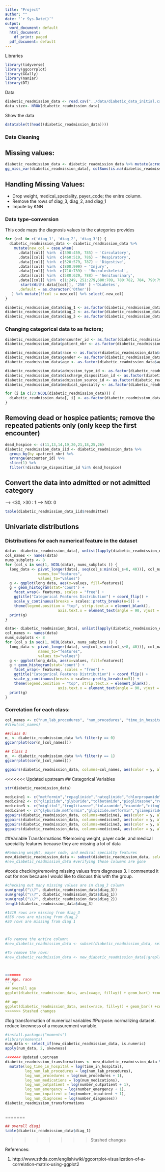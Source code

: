 ```yaml
---
title: "Project"
author: ""
date: "`r Sys.Date()`"
output:
  word_document: default
  html_document:
    df_print: paged
  pdf_document: default
---
```


Libraries
```r
library(tidyverse)
library(ggcorrplot)
library(GGally)
library(naniar)
library(DT)
```
Data
```r
diabetic_readmission_data <- read.csv("../data/diabetic_data_initial.csv")
data_size<- NROW(diabetic_readmission_data)
```

Show the data
```r
datatable(t(head((diabetic_readmission_data))))
```

### Data Cleaning

## Missing values: 

```r
diabetic_readmission_data <- diabetic_readmission_data %>% mutate(across(where(is.character), ~na_if(., "?")))
gg_miss_var(diabetic_readmission_data[, colSums(is.na(diabetic_readmission_data)) > 0] , show_pct=T) + labs(x ="features", y = "Missing values in the dataset") + theme_bw()
```


## Handling Missing Values: 

- Drop weight, medical_speciality, payer_code; the enitre column.
- Remove the rows of diag_3, diag_2, and diag_1
- Impute by KNN

### Data type-conversion
 This code maps the diagnosis values to the categories provides
```r
for (col in c('diag_1', 'diag_2', 'diag_3')) {
  diabetic_readmission_data <- diabetic_readmission_data %>% 
    mutate(new_col = case_when(
      .data[[col]] %in%  c(390:459, 785) ~ 'Circulatory',
      .data[[col]] %in%  c(460:519, 786) ~ 'Respiratory',
      .data[[col]] %in%  c(520:579, 787) ~ 'Digestive',
      .data[[col]] %in%  c(800:999) ~ 'Injury',
      .data[[col]] %in%  c(710:739) ~ 'Musculoskeletal',
      .data[[col]] %in%  c(580:629, 788) ~ 'Genitourinary',
      .data[[col]] %in%  c(1:249, 251:279,680:709, 780:782, 784, 790:799, 782) ~ 'Neoplasms',
       startsWith(.data[[col]], '250' ) ~'Diabetes',
      .default = as.character('Other'))
   ) %>% mutate(!!col := new_col) %>% select(-new_col)
}

diabetic_readmission_data$diag_1 <- as.factor(diabetic_readmission_data$diag_1)
diabetic_readmission_data$diag_2 <- as.factor(diabetic_readmission_data$diag_2)
diabetic_readmission_data$diag_3 <- as.factor(diabetic_readmission_data$diag_3)
```
### Changing categorical data to as factors;
```r
diabetic_readmission_data$encounter_id <- as.factor(diabetic_readmission_data$encounter_id)
diabetic_readmission_data$patient_nbr <- as.factor(diabetic_readmission_data$patient_nbr)

diabetic_readmission_data$race <- as.factor(diabetic_readmission_data$race)
diabetic_readmission_data$gender <- as.factor(diabetic_readmission_data$gender)
diabetic_readmission_data$age <- as.factor(diabetic_readmission_data$age)

diabetic_readmission_data$admission_type_id <- as.factor(diabetic_readmission_data$admission_type_id)
diabetic_readmission_data$discharge_disposition_id <- as.factor(diabetic_readmission_data$discharge_disposition_id)
diabetic_readmission_data$admission_source_id <- as.factor(diabetic_readmission_data$admission_source_id)
diabetic_readmission_data$medical_specialty <- as.factor(diabetic_readmission_data$medical_specialty)

for (i in c(23:NCOL(diabetic_readmission_data))) {
  diabetic_readmission_data[, i] <- as.factor(diabetic_readmission_data[, i])
}
```

## Removing dead or hospice patients; remove the repeated patients only (only keep the first encounter)
```r
dead_hospice <- c(11,13,14,19,20,21,18,25,26)
diabetic_readmission_data_iid <- diabetic_readmission_data %>%
  group_by(by =patient_nbr) %>%
  arrange(encounter_id) %>%
  slice(1) %>%
  filter(!discharge_disposition_id %in% dead_hospice)
```

## Convert the data into admitted or not admitted category

--> <30, >30 : 1
--> NO: 0

```r
table(diabetic_readmission_data_iid$readmitted)
```

## Univariate distributions
### Distributions for each numerical feature in the dataset
```r
data<- diabetic_readmission_data[, unlist(lapply(diabetic_readmission_data, is.factor))]
col_names <- names(data)
nums_subplots <- 8
for (col_s in seq(1, NCOL(data), nums_subplots )) {
  long_data <- pivot_longer(data[, seq(col_s:min(col_s+8, 40))], col_names[seq(col_s:min(col_s+8, 40))],
               names_to="features",
               values_to="values")
  g <- ggplot(long_data, aes(x=values, fill=features)) 
  g + geom_histogram(stat='count') + 
    facet_wrap(~ features, scales = "free") + 
    ggtitle("Categorical Features Distribution") + coord_flip() + 
    scale_y_continuous(breaks = scales::pretty_breaks(n=5)) +
    theme(legend.position = "top", strip.text.x = element_blank(),
                        axis.text.x = element_text(angle = 90, vjust = 0.5, hjust=1))
  print(g)
}
```

```r
data<- diabetic_readmission_data[, unlist(lapply(diabetic_readmission_data, is.numeric))]
col_names <- names(data)
nums_subplots <- 8
for (col_s in seq(1, NCOL(data), nums_subplots )) {
  long_data <- pivot_longer(data[, seq(col_s:min(col_s+8, 40))], col_names[seq(col_s:min(col_s+8, 40))],
               names_to="features",
               values_to="values")
  g <- ggplot(long_data, aes(x=values, fill=features)) 
  g + geom_histogram(stat='count') + 
    facet_wrap(~ features, scales = "free") + 
    ggtitle("Categorical Features Distribution") + coord_flip() + 
    scale_y_continuous(breaks = scales::pretty_breaks(n=5)) +
    theme(legend.position = "top", strip.text.x = element_blank(),
                        axis.text.x = element_text(angle = 90, vjust = 0.5, hjust=1))
  print(g)
}

```



### Correlation for each class:

```r
col_names <- c("num_lab_procedures", "num_procedures", "time_in_hospital", "num_medications", "number_outpatient", "number_emergency", "number_inpatient", "number_diagnoses")
#View(col_names)

##class 0: 
n_ <- diabetic_readmission_data %>% filter(y == 0)
ggcorrplot(cor(n_[col_names]))
```

```r
## Class 1
n_ <- diabetic_readmission_data %>% filter(y == 1)
ggcorrplot(cor(n_[col_names]))
```

```r
ggpairs(diabetic_readmission_data, columns=col_names, aes(color = y, alpha = 0.5))
```

<<<<<<< Updated upstream
## Categorical Variables 
```r
str(diabetic_readmission_data)
```

```r
medicine1 <- c("metformin","repaglinide","nateglinide","chlorpropamide","glimepiride","acetohexamide")
medicine2 <- c("glipizide","glyburide","tolbutamide","pioglitazone","rosiglitazone","acarbose")
medicine3 <- c("miglitol","troglitazone","tolazamide","examide","citoglipton","insulin")
medicine4 <- c("glyburide.metformin","glipizide.metformin","glimepiride.pioglitazone","metformin.rosiglitazone","metformin.pioglitazone")
ggpairs(diabetic_readmission_data, columns=medicine1, aes(color = y, alpha = 0.5))
ggpairs(diabetic_readmission_data, columns=medicine2, aes(color = y, alpha = 0.5))
ggpairs(diabetic_readmission_data, columns=medicine3, aes(color = y, alpha = 0.5))
ggpairs(diabetic_readmission_data, columns=medicine4, aes(color = y, alpha = 0.5))

```
##Variable Transformations
#Removing weight, payer code, and medical speciality features because they are missing a lot of data
```r
#Removing weight, payer code, and medical specialty features
new_diabetic_readmission_data <- subset(diabetic_readmission_data, select = -c(weight, payer_code, medical_specialty))
#new_diabetic_readmission_data #verifying those columns are gone
```
#code checking/removing missing values from diagnoses 3. I commented it out for now because I would like to discuss this with the group. 
```r
#checking out many missing values are in diag_3 column 
sum(grepl("\\?", diabetic_readmission_data$diag_3))
sum(grepl("\\?", diabetic_readmission_data$diag_1))
sum(grepl("\\?", diabetic_readmission_data$diag_2))
length(diabetic_readmission_data$diag_3)

#1419 rows are missing from diag_3
#356 rows are missing from diag_2
#20 rows are missing from diag 1



#To remove the entire column: 
#new_diabetic_readmission_data <- subset(diabetic_readmission_data, select = -c(diag_3))

#To remove the rows:
#new_diabetic_readmission_data <- new_diabetic_readmission_data[!grepl("\\?", new_diabetic_readmission_data$diag_3), ]



=======
## Age, race
```r
## overall age
ggplot(diabetic_readmission_data, aes(x=age, fill=y)) + geom_bar() +coord_flip()

## age
ggplot(diabetic_readmission_data, aes(x=race, fill=y)) + geom_bar() +coord_flip()
>>>>>>> Stashed changes

```
#log transformation of numerical variables 
#Purpose: normalizing dataset. reduce knewness of a measurement variable.
```r
#install.packages("moments")
#library(moments)
num_data <- select_if(new_diabetic_readmission_data, is.numeric)
apply(num_data, 2, skewness)

<<<<<<< Updated upstream
diabetic_readmission_transformations <- new_diabetic_readmission_data %>%
  mutate(log_time_in_hospital = log(time_in_hospital),
         log_num_lab_procedures = log(num_lab_procedures),
         log_num_procedures = log(num_procedures + 1),
         log_num_medications = log(num_medications),
         log_num_outpatient = log(number_outpatient + 1),
         log_num_emergency = log(number_emergency + 1),
         log_num_inpatient = log(number_inpatient + 1),
         log_num_diagnoses = log(number_diagnoses))
diabetic_readmission_transformations
         
```
 
=======
```r
## overall diag1
table(diabetic_readmission_data$diag_1)
```
>>>>>>> Stashed changes

References: 

1. http://www.sthda.com/english/wiki/ggcorrplot-visualization-of-a-correlation-matrix-using-ggplot2